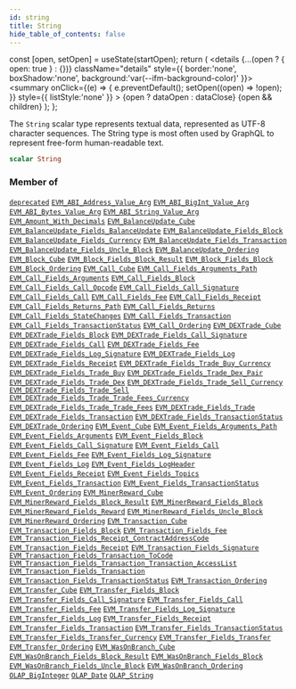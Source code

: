 ```yaml
---
id: string
title: String
hide_table_of_contents: false
---
```







  const [open, setOpen] = useState(startOpen);
  return (
    <details {...(open ? { open: true } : {})} className="details" style={{ border:'none', boxShadow:'none', background:'var(--ifm-background-color)' }}>
      <summary
        onClick={(e) => {
          e.preventDefault();
          setOpen((open) => !open);
        }}
        style={{ listStyle:'none' }}
      >
      {open ? dataOpen : dataClose}
      </summary>
      {open && children}
    </details>
  );
};




The `String` scalar type represents textual data, represented as UTF-8 character sequences. The String type is most often used by GraphQL to represent free-form human-readable text.


```graphql
scalar String
```






### Member of

[`deprecated`](/docs/graphql-reference/directives/deprecated)  <Badge class="secondary" text="directive"/><Bullet />[`EVM_ABI_Address_Value_Arg`](/docs/graphql-reference/objects/evm-abi-address-value-arg)  <Badge class="secondary" text="object"/><Bullet />[`EVM_ABI_BigInt_Value_Arg`](/docs/graphql-reference/objects/evm-abi-big-int-value-arg)  <Badge class="secondary" text="object"/><Bullet />[`EVM_ABI_Bytes_Value_Arg`](/docs/graphql-reference/objects/evm-abi-bytes-value-arg)  <Badge class="secondary" text="object"/><Bullet />[`EVM_ABI_String_Value_Arg`](/docs/graphql-reference/objects/evm-abi-string-value-arg)  <Badge class="secondary" text="object"/><Bullet />[`EVM_Amount_With_Decimals`](/docs/graphql-reference/inputs/evm-amount-with-decimals)  <Badge class="secondary" text="input"/><Bullet />[`EVM_BalanceUpdate_Cube`](/docs/graphql-reference/objects/evm-balance-update-cube)  <Badge class="secondary" text="object"/><Bullet />[`EVM_BalanceUpdate_Fields_BalanceUpdate`](/docs/graphql-reference/objects/evm-balance-update-fields-balance-update)  <Badge class="secondary" text="object"/><Bullet />[`EVM_BalanceUpdate_Fields_Block`](/docs/graphql-reference/objects/evm-balance-update-fields-block)  <Badge class="secondary" text="object"/><Bullet />[`EVM_BalanceUpdate_Fields_Currency`](/docs/graphql-reference/objects/evm-balance-update-fields-currency)  <Badge class="secondary" text="object"/><Bullet />[`EVM_BalanceUpdate_Fields_Transaction`](/docs/graphql-reference/objects/evm-balance-update-fields-transaction)  <Badge class="secondary" text="object"/><Bullet />[`EVM_BalanceUpdate_Fields_Uncle_Block`](/docs/graphql-reference/objects/evm-balance-update-fields-uncle-block)  <Badge class="secondary" text="object"/><Bullet />[`EVM_BalanceUpdate_Ordering`](/docs/graphql-reference/inputs/evm-balance-update-ordering)  <Badge class="secondary" text="input"/><Bullet />[`EVM_Block_Cube`](/docs/graphql-reference/objects/evm-block-cube)  <Badge class="secondary" text="object"/><Bullet />[`EVM_Block_Fields_Block_Result`](/docs/graphql-reference/objects/evm-block-fields-block-result)  <Badge class="secondary" text="object"/><Bullet />[`EVM_Block_Fields_Block`](/docs/graphql-reference/objects/evm-block-fields-block)  <Badge class="secondary" text="object"/><Bullet />[`EVM_Block_Ordering`](/docs/graphql-reference/inputs/evm-block-ordering)  <Badge class="secondary" text="input"/><Bullet />[`EVM_Call_Cube`](/docs/graphql-reference/objects/evm-call-cube)  <Badge class="secondary" text="object"/><Bullet />[`EVM_Call_Fields_Arguments_Path`](/docs/graphql-reference/objects/evm-call-fields-arguments-path)  <Badge class="secondary" text="object"/><Bullet />[`EVM_Call_Fields_Arguments`](/docs/graphql-reference/objects/evm-call-fields-arguments)  <Badge class="secondary" text="object"/><Bullet />[`EVM_Call_Fields_Block`](/docs/graphql-reference/objects/evm-call-fields-block)  <Badge class="secondary" text="object"/><Bullet />[`EVM_Call_Fields_Call_Opcode`](/docs/graphql-reference/objects/evm-call-fields-call-opcode)  <Badge class="secondary" text="object"/><Bullet />[`EVM_Call_Fields_Call_Signature`](/docs/graphql-reference/objects/evm-call-fields-call-signature)  <Badge class="secondary" text="object"/><Bullet />[`EVM_Call_Fields_Call`](/docs/graphql-reference/objects/evm-call-fields-call)  <Badge class="secondary" text="object"/><Bullet />[`EVM_Call_Fields_Fee`](/docs/graphql-reference/objects/evm-call-fields-fee)  <Badge class="secondary" text="object"/><Bullet />[`EVM_Call_Fields_Receipt`](/docs/graphql-reference/objects/evm-call-fields-receipt)  <Badge class="secondary" text="object"/><Bullet />[`EVM_Call_Fields_Returns_Path`](/docs/graphql-reference/objects/evm-call-fields-returns-path)  <Badge class="secondary" text="object"/><Bullet />[`EVM_Call_Fields_Returns`](/docs/graphql-reference/objects/evm-call-fields-returns)  <Badge class="secondary" text="object"/><Bullet />[`EVM_Call_Fields_StateChanges`](/docs/graphql-reference/objects/evm-call-fields-state-changes)  <Badge class="secondary" text="object"/><Bullet />[`EVM_Call_Fields_Transaction`](/docs/graphql-reference/objects/evm-call-fields-transaction)  <Badge class="secondary" text="object"/><Bullet />[`EVM_Call_Fields_TransactionStatus`](/docs/graphql-reference/objects/evm-call-fields-transaction-status)  <Badge class="secondary" text="object"/><Bullet />[`EVM_Call_Ordering`](/docs/graphql-reference/inputs/evm-call-ordering)  <Badge class="secondary" text="input"/><Bullet />[`EVM_DEXTrade_Cube`](/docs/graphql-reference/objects/evm-dextrade-cube)  <Badge class="secondary" text="object"/><Bullet />[`EVM_DEXTrade_Fields_Block`](/docs/graphql-reference/objects/evm-dextrade-fields-block)  <Badge class="secondary" text="object"/><Bullet />[`EVM_DEXTrade_Fields_Call_Signature`](/docs/graphql-reference/objects/evm-dextrade-fields-call-signature)  <Badge class="secondary" text="object"/><Bullet />[`EVM_DEXTrade_Fields_Call`](/docs/graphql-reference/objects/evm-dextrade-fields-call)  <Badge class="secondary" text="object"/><Bullet />[`EVM_DEXTrade_Fields_Fee`](/docs/graphql-reference/objects/evm-dextrade-fields-fee)  <Badge class="secondary" text="object"/><Bullet />[`EVM_DEXTrade_Fields_Log_Signature`](/docs/graphql-reference/objects/evm-dextrade-fields-log-signature)  <Badge class="secondary" text="object"/><Bullet />[`EVM_DEXTrade_Fields_Log`](/docs/graphql-reference/objects/evm-dextrade-fields-log)  <Badge class="secondary" text="object"/><Bullet />[`EVM_DEXTrade_Fields_Receipt`](/docs/graphql-reference/objects/evm-dextrade-fields-receipt)  <Badge class="secondary" text="object"/><Bullet />[`EVM_DEXTrade_Fields_Trade_Buy_Currency`](/docs/graphql-reference/objects/evm-dextrade-fields-trade-buy-currency)  <Badge class="secondary" text="object"/><Bullet />[`EVM_DEXTrade_Fields_Trade_Buy`](/docs/graphql-reference/objects/evm-dextrade-fields-trade-buy)  <Badge class="secondary" text="object"/><Bullet />[`EVM_DEXTrade_Fields_Trade_Dex_Pair`](/docs/graphql-reference/objects/evm-dextrade-fields-trade-dex-pair)  <Badge class="secondary" text="object"/><Bullet />[`EVM_DEXTrade_Fields_Trade_Dex`](/docs/graphql-reference/objects/evm-dextrade-fields-trade-dex)  <Badge class="secondary" text="object"/><Bullet />[`EVM_DEXTrade_Fields_Trade_Sell_Currency`](/docs/graphql-reference/objects/evm-dextrade-fields-trade-sell-currency)  <Badge class="secondary" text="object"/><Bullet />[`EVM_DEXTrade_Fields_Trade_Sell`](/docs/graphql-reference/objects/evm-dextrade-fields-trade-sell)  <Badge class="secondary" text="object"/><Bullet />[`EVM_DEXTrade_Fields_Trade_Trade_Fees_Currency`](/docs/graphql-reference/objects/evm-dextrade-fields-trade-trade-fees-currency)  <Badge class="secondary" text="object"/><Bullet />[`EVM_DEXTrade_Fields_Trade_Trade_Fees`](/docs/graphql-reference/objects/evm-dextrade-fields-trade-trade-fees)  <Badge class="secondary" text="object"/><Bullet />[`EVM_DEXTrade_Fields_Trade`](/docs/graphql-reference/objects/evm-dextrade-fields-trade)  <Badge class="secondary" text="object"/><Bullet />[`EVM_DEXTrade_Fields_Transaction`](/docs/graphql-reference/objects/evm-dextrade-fields-transaction)  <Badge class="secondary" text="object"/><Bullet />[`EVM_DEXTrade_Fields_TransactionStatus`](/docs/graphql-reference/objects/evm-dextrade-fields-transaction-status)  <Badge class="secondary" text="object"/><Bullet />[`EVM_DEXTrade_Ordering`](/docs/graphql-reference/inputs/evm-dextrade-ordering)  <Badge class="secondary" text="input"/><Bullet />[`EVM_Event_Cube`](/docs/graphql-reference/objects/evm-event-cube)  <Badge class="secondary" text="object"/><Bullet />[`EVM_Event_Fields_Arguments_Path`](/docs/graphql-reference/objects/evm-event-fields-arguments-path)  <Badge class="secondary" text="object"/><Bullet />[`EVM_Event_Fields_Arguments`](/docs/graphql-reference/objects/evm-event-fields-arguments)  <Badge class="secondary" text="object"/><Bullet />[`EVM_Event_Fields_Block`](/docs/graphql-reference/objects/evm-event-fields-block)  <Badge class="secondary" text="object"/><Bullet />[`EVM_Event_Fields_Call_Signature`](/docs/graphql-reference/objects/evm-event-fields-call-signature)  <Badge class="secondary" text="object"/><Bullet />[`EVM_Event_Fields_Call`](/docs/graphql-reference/objects/evm-event-fields-call)  <Badge class="secondary" text="object"/><Bullet />[`EVM_Event_Fields_Fee`](/docs/graphql-reference/objects/evm-event-fields-fee)  <Badge class="secondary" text="object"/><Bullet />[`EVM_Event_Fields_Log_Signature`](/docs/graphql-reference/objects/evm-event-fields-log-signature)  <Badge class="secondary" text="object"/><Bullet />[`EVM_Event_Fields_Log`](/docs/graphql-reference/objects/evm-event-fields-log)  <Badge class="secondary" text="object"/><Bullet />[`EVM_Event_Fields_LogHeader`](/docs/graphql-reference/objects/evm-event-fields-log-header)  <Badge class="secondary" text="object"/><Bullet />[`EVM_Event_Fields_Receipt`](/docs/graphql-reference/objects/evm-event-fields-receipt)  <Badge class="secondary" text="object"/><Bullet />[`EVM_Event_Fields_Topics`](/docs/graphql-reference/objects/evm-event-fields-topics)  <Badge class="secondary" text="object"/><Bullet />[`EVM_Event_Fields_Transaction`](/docs/graphql-reference/objects/evm-event-fields-transaction)  <Badge class="secondary" text="object"/><Bullet />[`EVM_Event_Fields_TransactionStatus`](/docs/graphql-reference/objects/evm-event-fields-transaction-status)  <Badge class="secondary" text="object"/><Bullet />[`EVM_Event_Ordering`](/docs/graphql-reference/inputs/evm-event-ordering)  <Badge class="secondary" text="input"/><Bullet />[`EVM_MinerReward_Cube`](/docs/graphql-reference/objects/evm-miner-reward-cube)  <Badge class="secondary" text="object"/><Bullet />[`EVM_MinerReward_Fields_Block_Result`](/docs/graphql-reference/objects/evm-miner-reward-fields-block-result)  <Badge class="secondary" text="object"/><Bullet />[`EVM_MinerReward_Fields_Block`](/docs/graphql-reference/objects/evm-miner-reward-fields-block)  <Badge class="secondary" text="object"/><Bullet />[`EVM_MinerReward_Fields_Reward`](/docs/graphql-reference/objects/evm-miner-reward-fields-reward)  <Badge class="secondary" text="object"/><Bullet />[`EVM_MinerReward_Fields_Uncle_Block`](/docs/graphql-reference/objects/evm-miner-reward-fields-uncle-block)  <Badge class="secondary" text="object"/><Bullet />[`EVM_MinerReward_Ordering`](/docs/graphql-reference/inputs/evm-miner-reward-ordering)  <Badge class="secondary" text="input"/><Bullet />[`EVM_Transaction_Cube`](/docs/graphql-reference/objects/evm-transaction-cube)  <Badge class="secondary" text="object"/><Bullet />[`EVM_Transaction_Fields_Block`](/docs/graphql-reference/objects/evm-transaction-fields-block)  <Badge class="secondary" text="object"/><Bullet />[`EVM_Transaction_Fields_Fee`](/docs/graphql-reference/objects/evm-transaction-fields-fee)  <Badge class="secondary" text="object"/><Bullet />[`EVM_Transaction_Fields_Receipt_ContractAddressCode`](/docs/graphql-reference/objects/evm-transaction-fields-receipt-contract-address-code)  <Badge class="secondary" text="object"/><Bullet />[`EVM_Transaction_Fields_Receipt`](/docs/graphql-reference/objects/evm-transaction-fields-receipt)  <Badge class="secondary" text="object"/><Bullet />[`EVM_Transaction_Fields_Signature`](/docs/graphql-reference/objects/evm-transaction-fields-signature)  <Badge class="secondary" text="object"/><Bullet />[`EVM_Transaction_Fields_Transaction_ToCode`](/docs/graphql-reference/objects/evm-transaction-fields-transaction-to-code)  <Badge class="secondary" text="object"/><Bullet />[`EVM_Transaction_Fields_Transaction_Transaction_AccessList`](/docs/graphql-reference/objects/evm-transaction-fields-transaction-transaction-access-list)  <Badge class="secondary" text="object"/><Bullet />[`EVM_Transaction_Fields_Transaction`](/docs/graphql-reference/objects/evm-transaction-fields-transaction)  <Badge class="secondary" text="object"/><Bullet />[`EVM_Transaction_Fields_TransactionStatus`](/docs/graphql-reference/objects/evm-transaction-fields-transaction-status)  <Badge class="secondary" text="object"/><Bullet />[`EVM_Transaction_Ordering`](/docs/graphql-reference/inputs/evm-transaction-ordering)  <Badge class="secondary" text="input"/><Bullet />[`EVM_Transfer_Cube`](/docs/graphql-reference/objects/evm-transfer-cube)  <Badge class="secondary" text="object"/><Bullet />[`EVM_Transfer_Fields_Block`](/docs/graphql-reference/objects/evm-transfer-fields-block)  <Badge class="secondary" text="object"/><Bullet />[`EVM_Transfer_Fields_Call_Signature`](/docs/graphql-reference/objects/evm-transfer-fields-call-signature)  <Badge class="secondary" text="object"/><Bullet />[`EVM_Transfer_Fields_Call`](/docs/graphql-reference/objects/evm-transfer-fields-call)  <Badge class="secondary" text="object"/><Bullet />[`EVM_Transfer_Fields_Fee`](/docs/graphql-reference/objects/evm-transfer-fields-fee)  <Badge class="secondary" text="object"/><Bullet />[`EVM_Transfer_Fields_Log_Signature`](/docs/graphql-reference/objects/evm-transfer-fields-log-signature)  <Badge class="secondary" text="object"/><Bullet />[`EVM_Transfer_Fields_Log`](/docs/graphql-reference/objects/evm-transfer-fields-log)  <Badge class="secondary" text="object"/><Bullet />[`EVM_Transfer_Fields_Receipt`](/docs/graphql-reference/objects/evm-transfer-fields-receipt)  <Badge class="secondary" text="object"/><Bullet />[`EVM_Transfer_Fields_Transaction`](/docs/graphql-reference/objects/evm-transfer-fields-transaction)  <Badge class="secondary" text="object"/><Bullet />[`EVM_Transfer_Fields_TransactionStatus`](/docs/graphql-reference/objects/evm-transfer-fields-transaction-status)  <Badge class="secondary" text="object"/><Bullet />[`EVM_Transfer_Fields_Transfer_Currency`](/docs/graphql-reference/objects/evm-transfer-fields-transfer-currency)  <Badge class="secondary" text="object"/><Bullet />[`EVM_Transfer_Fields_Transfer`](/docs/graphql-reference/objects/evm-transfer-fields-transfer)  <Badge class="secondary" text="object"/><Bullet />[`EVM_Transfer_Ordering`](/docs/graphql-reference/inputs/evm-transfer-ordering)  <Badge class="secondary" text="input"/><Bullet />[`EVM_WasOnBranch_Cube`](/docs/graphql-reference/objects/evm-was-on-branch-cube)  <Badge class="secondary" text="object"/><Bullet />[`EVM_WasOnBranch_Fields_Block_Result`](/docs/graphql-reference/objects/evm-was-on-branch-fields-block-result)  <Badge class="secondary" text="object"/><Bullet />[`EVM_WasOnBranch_Fields_Block`](/docs/graphql-reference/objects/evm-was-on-branch-fields-block)  <Badge class="secondary" text="object"/><Bullet />[`EVM_WasOnBranch_Fields_Uncle_Block`](/docs/graphql-reference/objects/evm-was-on-branch-fields-uncle-block)  <Badge class="secondary" text="object"/><Bullet />[`EVM_WasOnBranch_Ordering`](/docs/graphql-reference/inputs/evm-was-on-branch-ordering)  <Badge class="secondary" text="input"/><Bullet />[`OLAP_BigInteger`](/docs/graphql-reference/inputs/olap-big-integer)  <Badge class="secondary" text="input"/><Bullet />[`OLAP_Date`](/docs/graphql-reference/inputs/olap-date)  <Badge class="secondary" text="input"/><Bullet />[`OLAP_String`](/docs/graphql-reference/inputs/olap-string)  <Badge class="secondary" text="input"/>


